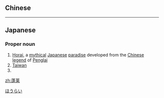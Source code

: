 {{also|蓬萊}}
==Chinese==
{{zh-see|蓬萊}}

----

==Japanese==
{{ja-kanjitab|蓬|莱}}
{{wikipedia|蓬莱|lang=ja}}

===Proper noun===
{{ja-pos|proper|ほうらい|kyu=蓬萊}}

# [[Horai]], a [[mythical]] [[Japanese]] [[paradise]] developed from the [[Chinese]] [[legend]] of [[Penglai]]
# [[Taiwan]]
# {{surname|lang=ja}}

[[Category:Japanese surnames|ほうらい]]

[[zh:蓬莱]]